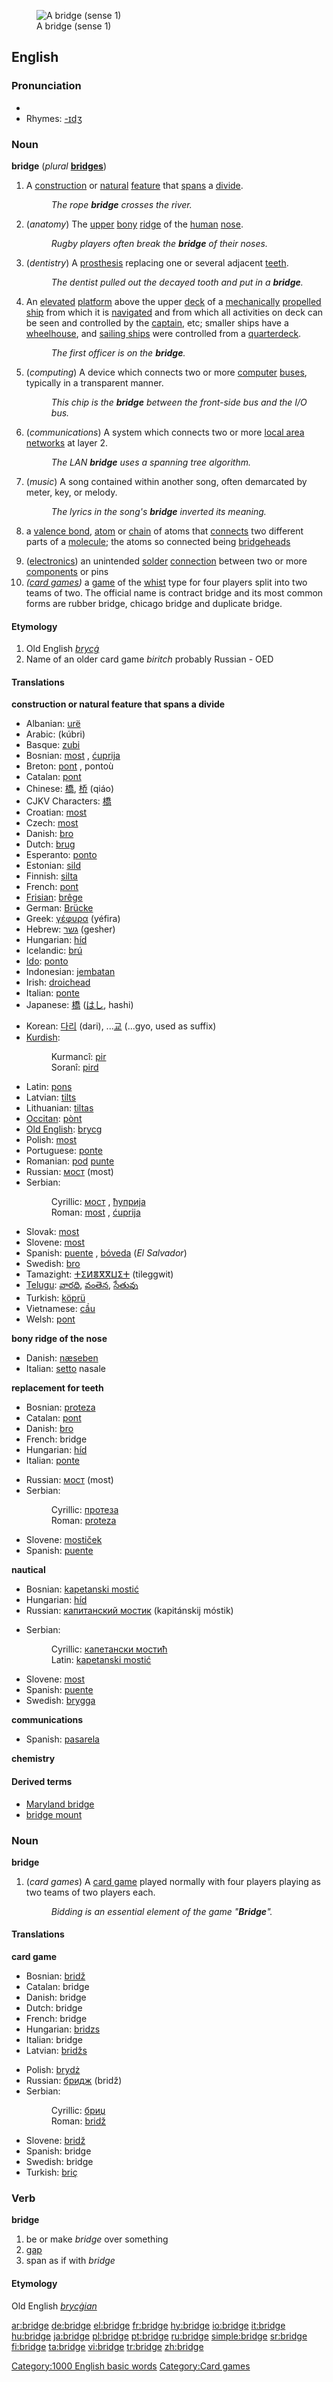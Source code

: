 [[Image:48 - Mende - Pont Notre-Dame.jpg|thumb|A bridge (sense 1)]]
==English==

===Pronunciation===
*{{audio|en-us-bridge.ogg|Audio (US)}}
*Rhymes: [[Rhymes:English:-ɪdʒ|-ɪdʒ]]
===Noun===
'''bridge''' (''plural'' '''[[bridges]]''')

#A [[construction]] or [[natural]] [[feature]] that [[span]]s a [[divide]].
#: ''The rope '''bridge''' crosses the river.''
#(''anatomy'') The [[upper]] [[bony]] [[ridge]] of the [[human]] [[nose]].
#: ''Rugby players often break the '''bridge''' of their noses.''
#(''dentistry'') A [[prosthesis]] replacing one or several adjacent [[tooth|teeth]].
#: ''The dentist  pulled out the decayed tooth and put in a '''bridge'''.''
#{{nautical}} An [[elevated]] [[platform]] above the upper [[deck]] of a [[mechanically]] [[propel]]led [[ship]] from which it is [[navigate]]d and from which all activities on deck can be seen and controlled by the [[captain]], etc; smaller ships have a [[wheelhouse]], and [[sailing ship]]s were controlled from a [[quarterdeck]].
#: ''The first officer is on the '''bridge'''.''
#(''computing'') A device which connects two or more [[computer]] [[bus|buses]], typically in a transparent manner.
#: ''This chip is the '''bridge''' between the front-side bus and the I/O bus.''
#(''communications'') A system which connects two or more [[LAN|local area networks]] at layer 2.
#: ''The LAN '''bridge''' uses a spanning tree algorithm.''
#(''music'') A song contained within another song, often demarcated by meter, key, or melody.
#: ''The lyrics in the song's '''bridge''' inverted its meaning.''
#{{chemistry}} a [[valence bond]], [[atom]] or [[chain]] of atoms that [[connect]]s two different parts of a [[molecule]]; the atoms so connected being [[bridgehead]]s
#([[electronics]]) an unintended [[solder]] [[connection]] between two or more [[component]]s or pins
#''([[card game|card games]])'' a [[game]] of the [[whist]] type for four players split into two teams of two. The official name is contract bridge and its most common forms are rubber bridge, chicago bridge and duplicate bridge. 
====Etymology====
#Old English ''[[brycġ]]''
#Name of an older card game ''biritch'' probably Russian - OED
====Translations====
'''construction or natural feature that spans a divide'''
{{top}}
*Albanian: [[urë]] {{f}}
*Arabic: {{ARchar|[[كوبري]]}} (kúbri)
*Basque: [[zubi]]
*Bosnian: [[most#Bosnian|most]] {{m}}, [[ćuprija]] {{f}}
*Breton: [[pont#Breton|pont]] {{m}}, pontoù {{p}}
*Catalan: [[pont#Catalan|pont]]
*Chinese: [[橋]], [[桥]] (qiáo)
*CJKV Characters: [[橋]]
*Croatian: [[most]] {{m}}
*Czech: [[most#Czech|most]]
*Danish: [[bro]] {{c}}
*Dutch: [[brug]]
*Esperanto: [[ponto]]
*Estonian: [[sild]]
*Finnish: [[silta]]
*French: [[pont]] {{m}}
*[[Frisian]]: [[brêge]]
*German: [[Brücke]] {{f}}
*Greek: [[γέφυρα]] (yéfira)
*Hebrew: [[גשר]] (gesher) {{m}}
*Hungarian: [[híd]]
*Icelandic: [[brú]] {{f}} 
*[[Ido]]: [[ponto]]
*Indonesian: [[jembatan]]
*Irish: [[droichead]]
*Italian: [[ponte#Italian|ponte]] {{m}}
*Japanese: [[橋]] ([[はし]], hashi)
{{mid}}
*Korean: [[다리]] (dari), ...[[교]] (...gyo, used as suffix)
*[[Kurdish]]:
*:Kurmancî: [[pir]]
*:Soranî: [[pird]]
*Latin: [[pons]] {{m}}
*Latvian: [[tilts#Latvian|tilts]] {{m}}
*Lithuanian: [[tiltas]] {{m}}
*[[Occitan]]: [[pònt]]
*[[Old English]]: [[brycg]] {{f}}
*Polish: [[most#Polish|most]] {{m}}
*Portuguese: [[ponte#Portuguese|ponte]] {{f}}
*Romanian: [[pod]] [[punte]]
*Russian: [[мост]] (most) {{m}}
*Serbian:
*:Cyrillic: [[мост#Serbian|мост]] {{m}}, [[ћуприја#Serbian|ћуприја]] {{f}}
*:Roman: [[most#Serbian|most]] {{m}}, [[ćuprija#Serbian|ćuprija]] {{f}}
*Slovak: [[most#Slovak|most]] {{m}}
*Slovene: [[most#Slovene|most]] {{m}}
*Spanish: [[puente]] {{m}}, [[bóveda]] {{f}} (''El Salvador'')
*Swedish: [[bro#Swedish|bro]] {{c}}
*Tamazight: [[ⵜⵉⵍⴻⴳⴳⵡⵉⵜ]] (tileggwit) {{f}}
*[[Telugu]]: [[వారధి]], [[వంతెన]], [[సేతువు]]
*Turkish: [[köprü]]
*Vietnamese: [[cầu]]
*Welsh: [[pont#Welsh|pont]]
{{bottom}}

'''bony ridge of the nose'''
{{top}}
*Danish: [[næseben]] {{n}}
*Italian: [[setto]] nasale {{m}}
{{mid}}
{{bottom}}

'''replacement for teeth'''
{{top}}
*Bosnian: [[proteza#Bosnian|proteza]] {{f}}
*Catalan: [[pont]] {{m}}
*Danish: [[bro]] {{c}}
*French: bridge {{m}}
*Hungarian: [[hid#Hungarian|híd]]
*Italian: [[ponte]] {{m}}
{{mid}}
*Russian: [[мост]] (most) {{m}}
*Serbian:
*:Cyrillic: [[протеза#Serbian|протеза]] {{f}}
*:Roman: [[proteza#Serbian|proteza]] {{f}}
*Slovene: [[mostiček]] {{m}}
*Spanish: [[puente]] {{m}}
{{bottom}}

'''nautical'''
{{top}}
*Bosnian: [[kapetanski mostić#Bosnian|kapetanski mostić]] {{m}}
*Hungarian: [[hid#Hungarian|híd]]
*Russian: [[капитанский мостик]] (kapitánskij móstik) {{m}}
{{mid}}
*Serbian:
*:Cyrillic: [[капетански мостић#Serbian|капетански мостић]] {{m}}
*:Latin: [[kapetanski mostić#Serbian|kapetanski mostić]] {{m}}
*Slovene: [[most]] {{m}}
*Spanish: [[puente]] {{m}}
*Swedish: [[brygga]] {{c}}
{{bottom}}

'''communications'''
{{top}}
{{mid}}
*Spanish: [[pasarela]] {{f}}
{{bottom}}

'''chemistry'''
{{top}}
{{mid}}
{{bottom}}

====Derived terms====
* [[Maryland bridge]]
* [[bridge mount]]

===Noun===
'''bridge'''

#(''card games'') A [[card game]] played normally with four players playing as two teams of two players each.
#: ''Bidding is an essential element of the game "'''Bridge'''".''

====Translations====
'''card game'''
{{top}}
*Bosnian: [[bridž#Bosnian|bridž]] {{m}}
*Catalan: bridge {{m}}
*Danish: bridge
*Dutch: bridge
*French: bridge {{m}}
*Hungarian: [[bridzs]]
*Italian: bridge {{m}}
*Latvian: [[bridžs]] {{m}}
{{mid}}
*Polish: [[brydż]] {{m}}
*Russian: [[бридж]] (bridž) {{m}}
*Serbian:
*:Cyrillic: [[бриџ#Serbian|бриџ]] {{m}}
*:Roman: [[bridž#Serbian|bridž]] {{m}}
*Slovene: [[bridž]] {{m}}
*Spanish: bridge {{m}}
*Swedish: bridge
*Turkish: [[briç]]
{{bottom}}

===Verb===
'''bridge'''

# be or make ''bridge'' over something
# [[gap]]
# span as if with ''bridge''

====Etymology====
Old English ''[[brycġian]]''

[[Category:1000 English basic words]]
[[Category:Card games]]

[[ar:bridge]]
[[de:bridge]]
[[el:bridge]]
[[fr:bridge]]
[[hy:bridge]]
[[io:bridge]]
[[it:bridge]]
[[hu:bridge]]
[[ja:bridge]]
[[pl:bridge]]
[[pt:bridge]]
[[ru:bridge]]
[[simple:bridge]]
[[sr:bridge]]
[[fi:bridge]]
[[ta:bridge]]
[[vi:bridge]]
[[tr:bridge]]
[[zh:bridge]]